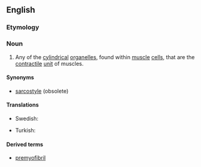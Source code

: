 ==English==
{{wikipedia}}

===Etymology===
{{prefix|en|myo|fibril}}

===Noun===
{{en-noun}}

# {{lb|en|muscle}} Any of the [[cylindrical]] [[organelle]]s, found within [[muscle]] [[cell]]s, that are the [[contractile]] [[unit]] of muscles.

====Synonyms====
* {{sense|organelles}} [[sarcostyle]] (obsolete)

====Translations====
{{trans-top|cylindrical organelle}}
* Swedish: {{t+|sv|myofibrill}}
{{trans-mid}}
* Turkish: {{t+|tr|kas telciği}}
{{trans-bottom}}

====Derived terms====
* [[premyofibril]]
